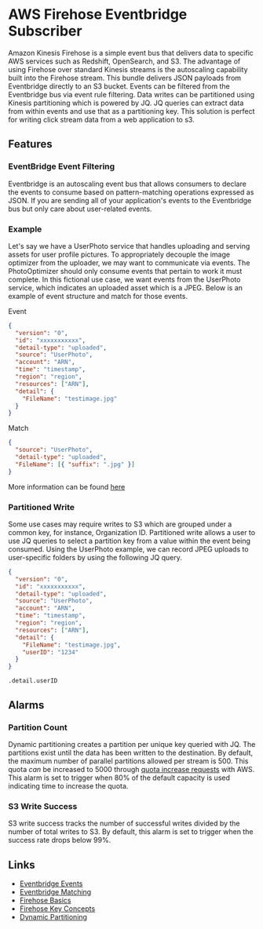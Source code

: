 # AWS Firehose Eventbridge Subscriber

Amazon Kinesis Firehose is a simple event bus that delivers data to specific AWS services such as Redshift, OpenSearch, and S3. The advantage of using Firehose over standard Kinesis streams is the autoscaling capability built into the Firehose stream. This bundle delivers JSON payloads from Eventbridge directly to an S3 bucket. Events can be filtered from the Eventbridge bus via event rule filtering. Data writes can be partitioned using Kinesis partitioning which is powered by JQ. JQ queries can extract data from within events and use that as a partitioning key. This solution is perfect for writing click stream data from a web application to s3.

## Features

### EventBridge Event Filtering

Eventbridge is an autoscaling event bus that allows consumers to declare the events to consume based on pattern-matching operations expressed as JSON. If you are sending all of your application's events to the Eventbridge bus but only care about user-related events.

### Example

Let's say we have a UserPhoto service that handles uploading and serving assets for user profile pictures. To appropriately decouple the image optimizer from the uploader, we may want to communicate via events. The PhotoOptimizer should only consume events that pertain to work it must complete. In this fictional use case, we want events from the UserPhoto service, which indicates an uploaded asset which is a JPEG. Below is an example of event structure and match for those events.

Event

```json
{
  "version": "0",
  "id": "xxxxxxxxxxx",
  "detail-type": "uploaded",
  "source": "UserPhoto",
  "account": "ARN",
  "time": "timestamp",
  "region": "region",
  "resources": ["ARN"],
  "detail": {
    "FileName": "testimage.jpg"
  }
}
```

Match

```json
{
  "source": "UserPhoto",
  "detail-type": "uploaded",
  "FileName": [{ "suffix": ".jpg" }]
}
```

More information can be found [here](https://docs.aws.amazon.com/eventbridge/latest/userguide/eb-event-patterns.html)

### Partitioned Write

Some use cases may require writes to S3 which are grouped under a common key, for instance, Organization ID. Partitioned write allows a user to use JQ queries to select a partition key from a value within the event being consumed. Using the UserPhoto example, we can record JPEG uploads to user-specific folders by using the following JQ query.

```json
{
  "version": "0",
  "id": "xxxxxxxxxxx",
  "detail-type": "uploaded",
  "source": "UserPhoto",
  "account": "ARN",
  "time": "timestamp",
  "region": "region",
  "resources": ["ARN"],
  "detail": {
    "FileName": "testimage.jpg",
    "userID": "1234"
  }
}
```

```jq
.detail.userID
```

## Alarms

### Partition Count

Dynamic partitioning creates a partition per unique key queried with JQ. The partitions exist until the data has been written to the destination. By default, the maximum number of parallel partitions allowed per stream is 500. This quota _can_ be increased to 5000 through [quota increase requests](https://docs.aws.amazon.com/servicequotas/latest/userguide/intro.html) with AWS. This alarm is set to trigger when 80% of the default capacity is used indicating time to increase the quota.

### S3 Write Success

S3 write success tracks the number of successful writes divided by the number of total writes to S3. By default, this alarm is set to trigger when the success rate drops below 99%.

## Links

- [Eventbridge Events](https://docs.aws.amazon.com/eventbridge/latest/userguide/eb-events.html)
- [Eventbridge Matching](https://docs.aws.amazon.com/eventbridge/latest/userguide/eb-event-patterns.html)
- [Firehose Basics](https://docs.aws.amazon.com/firehose/latest/dev/what-is-this-service.html)
- [Firehose Key Concepts](https://docs.aws.amazon.com/firehose/latest/dev/what-is-this-service.html)
- [Dynamic Partitioning](https://docs.aws.amazon.com/firehose/latest/dev/dynamic-partitioning.html#dynamic-partitioning-s3bucketprefix)
